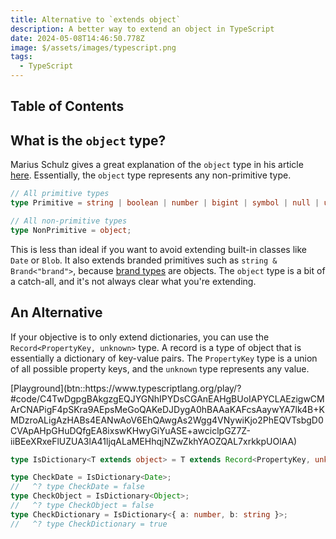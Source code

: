 ```yaml
---
title: Alternative to `extends object`
description: A better way to extend an object in TypeScript
date: 2024-05-08T14:46:50.778Z
image: $/assets/images/typescript.png
tags:
  - TypeScript
---
```


## Table of Contents

## What is the `object` type?

Marius Schulz gives a great explanation of the `object` type in his article [here](https://mariusschulz.com/blog/the-object-type-in-typescript). Essentially, the `object` type represents any non-primitive type.

```ts
// All primitive types
type Primitive = string | boolean | number | bigint | symbol | null | undefined;

// All non-primitive types
type NonPrimitive = object;
```

This is less than ideal if you want to avoid extending built-in classes like `Date` or `Blob`. It also extends branded primitives such as `string & Brand<"brand">`, because [brand types](https://egghead.io/blog/using-branded-types-in-typescript) are objects. The `object` type is a bit of a catch-all, and it's not always clear what you're extending.

## An Alternative

If your objective is to only extend dictionaries, you can use the `Record<PropertyKey, unknown>` type. A record is a type of object that is essentially a dictionary of key-value pairs. The `PropertyKey` type is a union of all possible property keys, and the `unknown` type represents any value.

<div class="button-row">
  [Playground](btn::https://www.typescriptlang.org/play/?#code/C4TwDgpgBAkgzgEQJYGNhIPYDsCGAnEAHgBUoIAPYCLAEzigwCMArCNAPigF4pSKra9AEpsMeGoQAKeDJDygA0hBAAaKAFcsAaywYA7lk4B+KMDzroALigAzHABs4EANwAoV6EhQAwgAs2Wgg4VNywiKjo2PhEQVTsbgD0CVApAHpGHuDQfgEA8ixswKHwyGiYuASE+awciclpGZ7Z-iiBEeXRxeFlUZUA3lA41ljqALaMEHhqjNZwZkhYAOZQAL7xrkkpUOlAA)
</div>

```ts
type IsDictionary<T extends object> = T extends Record<PropertyKey, unknown> ? true : false;

type CheckDate = IsDictionary<Date>;
//   ^? type CheckDate = false
type CheckObject = IsDictionary<Object>;
//   ^? type CheckObject = false
type CheckDictionary = IsDictionary<{ a: number, b: string }>;
//   ^? type CheckDictionary = true
```